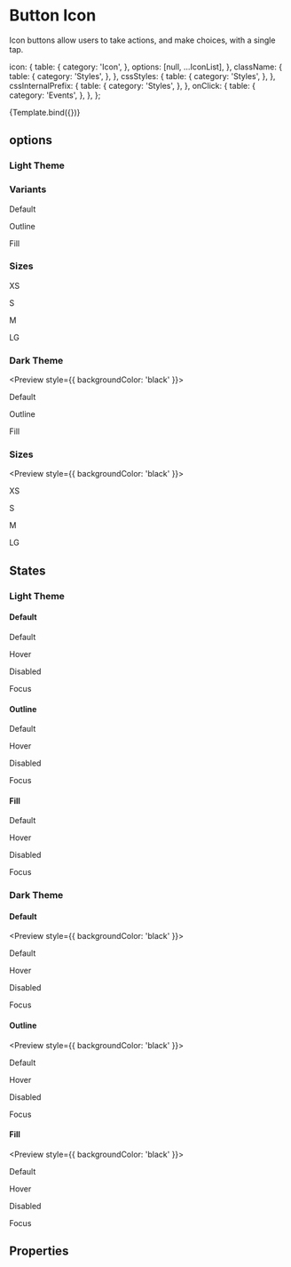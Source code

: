 <!--- ButtonIcon.stories.mdx --->



<Meta
  title="Components/Actions/Button Icon"
  component={ButtonIcon}
  decorators={[withDesign]}
/>

# Button Icon

Icon buttons allow users to take actions, and make choices, with a single tap.


  icon: {
    table: {
      category: 'Icon',
    },
    options: [null, ...IconList],
  },
  className: {
    table: {
      category: 'Styles',
    },
  },
  cssStyles: {
    table: {
      category: 'Styles',
    },
  },
  cssInternalPrefix: {
    table: {
      category: 'Styles',
    },
  },
  onClick: {
    table: {
      category: 'Events',
    },
  },
};

<Canvas>
  <Story
    name="Button\ Icon"
    args={{
      icon: 'close',
      disabled: false,
      title: 'Close',
    }}
    argTypes={argTypes}
    parameters={{
      design: {
        name: 'Figma Design',
        type: 'figma',
        url: 'https://www.figma.com/file/TENnOP4K38G6r3vDL3emCP/AB---Style-Guide?node-id=77%3A1994',
      },
    }}
  >
    {Template.bind({})}
  </Story>
</Canvas>

## options

### Light Theme

### Variants

<Preview>
  <div>
    <ButtonIcon icon="close" theme="light" variant="default" />
    <p>Default</p>
    <ButtonIcon icon="close" theme="light" variant="outline" />
    <p>Outline</p>
    <ButtonIcon icon="close" theme="light" variant="fill" />
    <p>Fill</p>
  </div>
</Preview>

### Sizes

<Preview>
  <div>
    <ButtonIcon icon="close" size="xs" theme="light" variant="outline" />
    <p>XS</p>
    <ButtonIcon icon="close" size="s" theme="light" variant="outline" />
    <p>S</p>
    <ButtonIcon icon="close" size="m" theme="light" variant="outline" />
    <p>M</p>
    <ButtonIcon icon="close" size="lg" theme="light" variant="outline" />
    <p>LG</p>
  </div>
</Preview>

### Dark Theme

<Preview style={{ backgroundColor: 'black' }}>
  <div>
    <ButtonIcon icon="close" theme="dark" variant="default" />
    <p style={{ color: 'white' }}>Default</p>
    <ButtonIcon icon="close" theme="dark" variant="outline" />
    <p style={{ color: 'white' }}>Outline</p>
    <ButtonIcon icon="close" theme="dark" variant="fill" />
    <p style={{ color: 'white' }}>Fill</p>
  </div>
</Preview>

### Sizes

<Preview style={{ backgroundColor: 'black' }}>
  <div>
    <ButtonIcon icon="close" size="xs" theme="dark" variant="outline" />
    <p style={{ color: 'white' }}>XS</p>
    <ButtonIcon icon="close" size="s" theme="dark" variant="outline" />
    <p style={{ color: 'white' }}>S</p>
    <ButtonIcon icon="close" size="m" theme="dark" variant="outline" />
    <p style={{ color: 'white' }}>M</p>
    <ButtonIcon icon="close" size="lg" theme="dark" variant="outline" />
    <p style={{ color: 'white' }}>LG</p>
  </div>
</Preview>

## States

### Light Theme

#### Default

<Preview>
  <div>
    <ButtonIcon icon="close" />
    <p>Default</p>
    <ButtonIcon icon="close" className="hover" />
    <p>Hover</p>
    <ButtonIcon icon="close" disabled={true} />
    <p>Disabled</p>
    <ButtonIcon icon="close" className="focus" />
    <p>Focus</p>
  </div>
</Preview>

#### Outline

<Preview>
  <div>
    <ButtonIcon icon="close" variant="outline" theme="light" />
    <p>Default</p>
    <ButtonIcon
      icon="close"
      className="hover"
      variant="outline"
      theme="light"
    />
    <p>Hover</p>
    <ButtonIcon icon="close" disabled={true} variant="outline" theme="light" />
    <p>Disabled</p>
    <ButtonIcon
      icon="close"
      className="focus"
      variant="outline"
      theme="light"
    />
    <p>Focus</p>
  </div>
</Preview>

#### Fill

<Preview>
  <div>
    <ButtonIcon icon="close" variant="fill" theme="light" />
    <p>Default</p>
    <ButtonIcon icon="close" className="hover" variant="fill" theme="light" />
    <p>Hover</p>
    <ButtonIcon icon="close" disabled={true} variant="fill" theme="light" />
    <p>Disabled</p>
    <ButtonIcon icon="close" className="focus" variant="fill" theme="light" />
    <p>Focus</p>
  </div>
</Preview>

### Dark Theme

#### Default

<Preview style={{ backgroundColor: 'black' }}>
  <div>
    <ButtonIcon icon="close" variant="default" theme="dark" />
    <p style={{ color: 'white' }}>Default</p>
    <ButtonIcon icon="close" className="hover" variant="default" theme="dark" />
    <p style={{ color: 'white' }}>Hover</p>
    <ButtonIcon icon="close" disabled={true} variant="default" theme="dark" />
    <p style={{ color: 'white' }}>Disabled</p>
    <ButtonIcon icon="close" className="focus" variant="default" theme="dark" />
    <p style={{ color: 'white' }}>Focus</p>
  </div>
</Preview>

#### Outline

<Preview style={{ backgroundColor: 'black' }}>
  <div>
    <ButtonIcon icon="close" variant="outline" theme="dark" />
    <p style={{ color: 'white' }}>Default</p>
    <ButtonIcon icon="close" className="hover" variant="outline" theme="dark" />
    <p style={{ color: 'white' }}>Hover</p>
    <ButtonIcon icon="close" disabled={true} variant="outline" theme="dark" />
    <p style={{ color: 'white' }}>Disabled</p>
    <ButtonIcon icon="close" className="focus" variant="outline" theme="dark" />
    <p style={{ color: 'white' }}>Focus</p>
  </div>
</Preview>

#### Fill

<Preview style={{ backgroundColor: 'black' }}>
  <div>
    <ButtonIcon icon="close" variant="fill" theme="dark" />
    <p style={{ color: 'white' }}>Default</p>
    <ButtonIcon icon="close" className="hover" variant="fill" theme="dark" />
    <p style={{ color: 'white' }}>Hover</p>
    <ButtonIcon icon="close" disabled={true} variant="fill" theme="dark" />
    <p style={{ color: 'white' }}>Disabled</p>
    <ButtonIcon icon="close" className="focus" variant="fill" theme="dark" />
    <p style={{ color: 'white' }}>Focus</p>
  </div>
</Preview>

## Properties

<ArgsTable of={ButtonIcon} />

